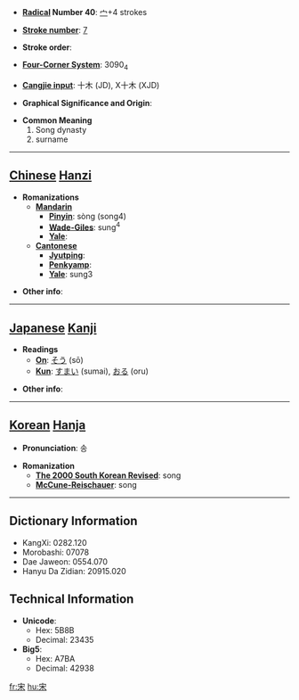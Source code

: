 * '''[[Wiktionary:Chinese radical index| Radical]] Number 40''': [[Wiktionary:Chinese radical index 宀|宀]]+4 strokes

* '''[[Wiktionary:Chinese total strokes index|Stroke number]]''': [[Wiktionary:Chinese total strokes index 7|7]]

* '''Stroke order''': 

* '''[[Wiktionary:Chinese four corner index|Four-Corner System]]''': 3090<sub>4</sub>

* '''[[Wiktionary:Chinese Cangjie index|Cangjie input]]''': 十木 (JD), X十木 (XJD)

* '''Graphical Significance and Origin''': 

* '''Common Meaning'''
*#Song dynasty
*# surname


----

== [[Chinese]] [[Hanzi]] ==

* '''Romanizations'''
** '''[[Mandarin]]'''
*** '''[[Pinyin]]''': sòng (song4)
*** '''[[Wade-Giles]]''': sung<sup>4</sup>
*** '''[[Yale]]''': 
** '''[[Cantonese]]'''
*** '''[[Jyutping]]''':
*** '''[[Penkyamp]]''': 
*** '''[[Yale]]''': sung3

* '''Other info''': 

----

== [[Japanese]] [[Kanji]] ==

* '''Readings'''
** '''[[On]]''': [[そう]] (sō)
** '''[[Kun]]''': [[すまい]] (sumai), [[おる]] (oru)

* '''Other info''':  

----

== [[Korean]] [[Hanja]] ==

* '''Pronunciation''': 송

* '''Romanization'''
** '''[[The 2000 South Korean Revised Romanization|The 2000 South Korean Revised]]''': song
** '''[[McCune-Reischauer]]''': song

----

== Dictionary Information ==

* KangXi: 0282.120
* Morobashi: 07078
* Dae Jaweon: 0554.070
* Hanyu Da Zidian: 20915.020

== Technical Information ==

* '''Unicode''':
** Hex: 5B8B
** Decimal: 23435
* '''Big5''':
** Hex: A7BA
** Decimal: 42938

[[fr:宋]]
[[hu:宋]]